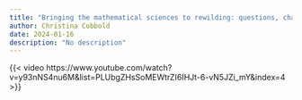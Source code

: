 ```yaml
---
title: "Bringing the mathematical sciences to rewilding: questions, challenges and opportunities."
author: Christina Cobbold
date: 2024-01-16
description: "No description"
---
```


{{< video https://www.youtube.com/watch?v=y93nNS4nu6M&list=PLUbgZHsSoMEWtrZI6IHJt-6-vN5JZi_mY&index=4 >}}


